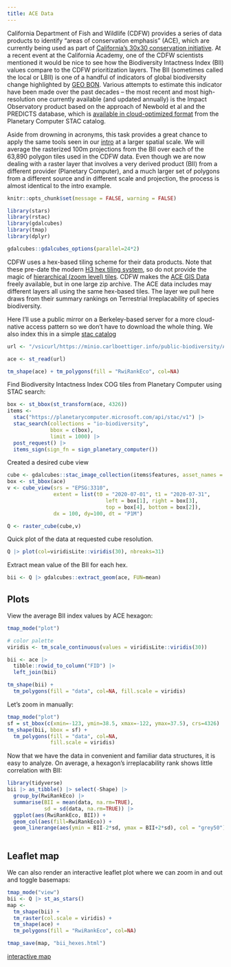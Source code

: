 ```yaml
---
title: ACE Data
---
```



California Department of Fish and Wildlife (CDFW) provides a series of data products to identify "areas of conservation emphasis" (ACE), which are currently being used as part of [California's 30x30 conservation initiative](https://www.californianature.ca.gov/pages/30x30). At a recent event at the California Academy, one of the CDFW scientists mentioned it would be nice to see how the Biodiversity Intactness Index (BII) values compare to the CDFW prioritization layers. The BII (sometimes called the local or LBII) is one of a handful of indicators of global biodiversity change highlighted by [GEO BON](https://geobon.org/ebvs/indicators/). Various attempts to estimate this indicator have been made over the past decades -- the most recent and most high-resolution one currently available (and updated annually) is the Impact Observatory product based on the approach of Newbold et al and the PREDICTS database, which is [available in cloud-optimized format](https://planetarycomputer.microsoft.com/dataset/io-biodiversity) from the Planetary Computer STAC catalog. 

Aside from drowning in acronyms, this task provides a great chance to apply the same tools seen in our [intro](intro.html) at a larger spatial scale.  We will average the rasterized 100m projections from the BII over each of the 63,890 polygon tiles used in the CDFW data. Even though we are now dealing with a raster layer that involves a very derived product (BII) from a different provider (Planetary Computer), and a much larger set of polygons from a different source and in different scale and projection, the process is almost identical to the intro example.  

```r
knitr::opts_chunk$set(message = FALSE, warning = FALSE)
```

```r
library(stars)
library(rstac)
library(gdalcubes)
library(tmap)
library(dplyr)

gdalcubes::gdalcubes_options(parallel=24*2)
```

CDFW uses a hex-based tiling scheme for their data products. 
Note that these pre-date the modern [H3 hex tiling system](https://h3geo.org/), so do not provide the magic of [hierarchical (zoom level) tiles](https://h3geo.org/docs/highlights/indexing).
CDFW makes the [ACE GIS Data](https://wildlife.ca.gov/Data/Analysis/Ace) freely available, but in one large zip archive. 
The ACE data includes may different layers all using the same hex-based tiles. 
The layer we pull here draws from their summary rankings on Terrestrial Irreplacability of species biodiversity.

Here I'll use a public mirror on a Berkeley-based server for a more cloud-native access pattern so we don't have to download the whole thing.  We also index this in a simple [stac catalog](https://radiantearth.github.io/stac-browser/#/external/raw.githubusercontent.com/schmidtDSE/biodiversity-catalog/main/stac/v1/collections/cdfw_ace/summary.json?.asset=asset-ds2715)


```r
url <- "/vsicurl/https://minio.carlboettiger.info/public-biodiversity/ACE_summary/ds2715.gdb"
```



```r
ace <- st_read(url) 
```

```r
tm_shape(ace) + tm_polygons(fill = "RwiRankEco", col=NA)
```

Find Biodiversity Intactness Index COG tiles from Planetary Computer using STAC search:

```r
box <- st_bbox(st_transform(ace, 4326))
items <-
  stac("https://planetarycomputer.microsoft.com/api/stac/v1") |>
  stac_search(collections = "io-biodiversity",
              bbox = c(box),
              limit = 1000) |>
  post_request() |>
  items_sign(sign_fn = sign_planetary_computer())

```

Created a desired cube view 

```r
cube <- gdalcubes::stac_image_collection(items$features, asset_names = "data")
box <- st_bbox(ace)
v <- cube_view(srs = "EPSG:3310",
               extent = list(t0 = "2020-07-01", t1 = "2020-07-31",
                                left = box[1], right = box[3],
                                top = box[4], bottom = box[2]),
               dx = 100, dy=100, dt = "P1M")

Q <- raster_cube(cube,v)
```

Quick plot of the data at requested cube resolution.  

```r
Q |> plot(col=viridisLite::viridis(30), nbreaks=31)
```

Extract mean value of the BII for each hex.

```r
bii <- Q |> gdalcubes::extract_geom(ace, FUN=mean)
```


## Plots

View the average BII index values by ACE hexagon:

```r
tmap_mode("plot")

# color palette
viridis <- tm_scale_continuous(values = viridisLite::viridis(30))

bii <- ace |>
  tibble::rowid_to_column("FID") |> 
  left_join(bii)

tm_shape(bii) + 
  tm_polygons(fill = "data", col=NA, fill.scale = viridis)
```

Let's zoom in manually:

```r
tmap_mode("plot")
sf = st_bbox(c(xmin=-123, ymin=38.5, xmax=-122, ymax=37.5), crs=4326)
tm_shape(bii, bbox = sf) + 
  tm_polygons(fill = "data", col=NA,
              fill.scale = viridis)

```

Now that we have the data in convenient and familiar data structures, it is easy to analyze.
On average, a hexagon's irreplacability rank shows little correlation with BII:

```r
library(tidyverse)
bii |> as_tibble() |> select(-Shape) |>
  group_by(RwiRankEco) |> 
  summarise(BII = mean(data, na.rm=TRUE),
            sd = sd(data, na.rm=TRUE)) |>
  ggplot(aes(RwiRankEco, BII)) + 
  geom_col(aes(fill=RwiRankEco)) + 
  geom_linerange(aes(ymin = BII-2*sd, ymax = BII+2*sd), col = "grey50")
  
```


## Leaflet map

We can also render an interactive leaflet plot where we can zoom in and out and toggle basemaps:

```r
tmap_mode("view")
bii <- Q |> st_as_stars()
map <- 
  tm_shape(bii) +
  tm_raster(col.scale = viridis) +
  tm_shape(ace) +
  tm_polygons(fill = "RwiRankEco", col=NA)

tmap_save(map, "bii_hexes.html")
```


[interactive map](bii_hexes.html)

